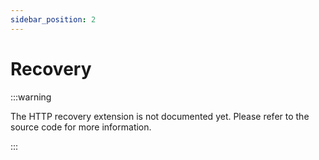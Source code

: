 ```yaml
---
sidebar_position: 2
---
```


# Recovery

:::warning

The HTTP recovery extension is not documented yet. Please refer to the source code for more information.

:::
